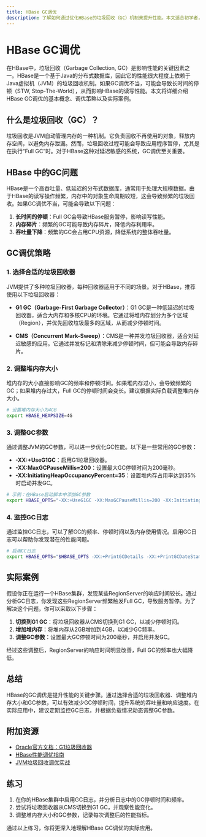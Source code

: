 ```yaml
---
title: HBase GC调优
description: 了解如何通过优化HBase的垃圾回收（GC）机制来提升性能。本文适合初学者，涵盖GC调优的基本概念、实际案例和调优策略。
---
```


# HBase GC调优

在HBase中，垃圾回收（Garbage Collection, GC）是影响性能的关键因素之一。HBase是一个基于Java的分布式数据库，因此它的性能很大程度上依赖于Java虚拟机（JVM）的垃圾回收机制。如果GC调优不当，可能会导致长时间的停顿（STW, Stop-The-World），从而影响HBase的读写性能。本文将详细介绍HBase GC调优的基本概念、调优策略以及实际案例。

## 什么是垃圾回收（GC）？

垃圾回收是JVM自动管理内存的一种机制。它负责回收不再使用的对象，释放内存空间，以避免内存泄漏。然而，垃圾回收过程可能会导致应用程序暂停，尤其是在执行“Full GC”时。对于HBase这种对延迟敏感的系统，GC调优至关重要。

## HBase 中的GC问题

HBase是一个高吞吐量、低延迟的分布式数据库，通常用于处理大规模数据。由于HBase的读写操作频繁，内存中的对象生命周期较短，这会导致频繁的垃圾回收。如果GC调优不当，可能会导致以下问题：

1. **长时间的停顿**：Full GC会导致HBase服务暂停，影响读写性能。
2. **内存碎片**：频繁的GC可能导致内存碎片，降低内存利用率。
3. **吞吐量下降**：频繁的GC会占用CPU资源，降低系统的整体吞吐量。

## GC调优策略

### 1. 选择合适的垃圾回收器

JVM提供了多种垃圾回收器，每种回收器适用于不同的场景。对于HBase，推荐使用以下垃圾回收器：

- **G1 GC（Garbage-First Garbage Collector）**：G1 GC是一种低延迟的垃圾回收器，适合大内存和多核CPU的环境。它通过将堆内存划分为多个区域（Region），并优先回收垃圾最多的区域，从而减少停顿时间。

- **CMS（Concurrent Mark-Sweep）**：CMS是一种并发垃圾回收器，适合对延迟敏感的应用。它通过并发标记和清除来减少停顿时间，但可能会导致内存碎片。

### 2. 调整堆内存大小

堆内存的大小直接影响GC的频率和停顿时间。如果堆内存过小，会导致频繁的GC；如果堆内存过大，Full GC的停顿时间会变长。建议根据实际负载调整堆内存大小。

```bash
# 设置堆内存大小为4GB
export HBASE_HEAPSIZE=4G
```

### 3. 调整GC参数

通过调整JVM的GC参数，可以进一步优化GC性能。以下是一些常用的GC参数：

- **-XX:+UseG1GC**：启用G1垃圾回收器。
- **-XX:MaxGCPauseMillis=200**：设置最大GC停顿时间为200毫秒。
- **-XX:InitiatingHeapOccupancyPercent=35**：设置堆内存占用率达到35%时启动并发GC。

```bash
# 示例：在HBase启动脚本中添加GC参数
export HBASE_OPTS="-XX:+UseG1GC -XX:MaxGCPauseMillis=200 -XX:InitiatingHeapOccupancyPercent=35"
```

### 4. 监控GC日志

通过监控GC日志，可以了解GC的频率、停顿时间以及内存使用情况。启用GC日志可以帮助你发现潜在的性能问题。

```bash
# 启用GC日志
export HBASE_OPTS="$HBASE_OPTS -XX:+PrintGCDetails -XX:+PrintGCDateStamps -Xloggc:/path/to/gc.log"
```

## 实际案例

假设你正在运行一个HBase集群，发现某些RegionServer的响应时间较长。通过分析GC日志，你发现这些RegionServer频繁触发Full GC，导致服务暂停。为了解决这个问题，你可以采取以下步骤：

1. **切换到G1 GC**：将垃圾回收器从CMS切换到G1 GC，以减少停顿时间。
2. **增加堆内存**：将堆内存从2GB增加到4GB，以减少GC频率。
3. **调整GC参数**：设置最大GC停顿时间为200毫秒，并启用并发GC。

经过这些调整后，RegionServer的响应时间明显改善，Full GC的频率也大幅降低。

## 总结

HBase的GC调优是提升性能的关键步骤。通过选择合适的垃圾回收器、调整堆内存大小和GC参数，可以有效减少GC停顿时间，提升系统的吞吐量和响应速度。在实际应用中，建议定期监控GC日志，并根据负载情况动态调整GC参数。

## 附加资源

- [Oracle官方文档：G1垃圾回收器](https://docs.oracle.com/javase/9/gctuning/garbage-first-garbage-collector.htm)
- [HBase性能调优指南](https://hbase.apache.org/book.html#performance)
- [JVM垃圾回收调优实战](https://www.oracle.com/technical-resources/articles/java/g1gc.html)

## 练习

1. 在你的HBase集群中启用GC日志，并分析日志中的GC停顿时间和频率。
2. 尝试将垃圾回收器从CMS切换到G1 GC，并观察性能变化。
3. 调整堆内存大小和GC参数，记录每次调整后的性能指标。

通过以上练习，你将更深入地理解HBase GC调优的实际应用。